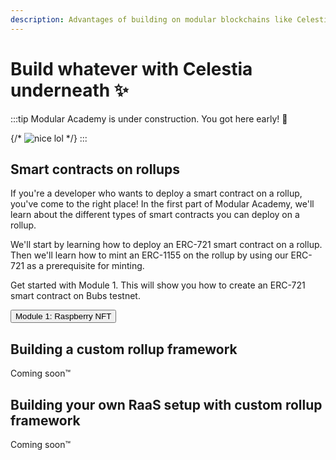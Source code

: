 ```yaml
---
description: Advantages of building on modular blockchains like Celestia.
---
```


# Build whatever with Celestia underneath ✨

:::tip
Modular Academy is under construction. You got here early! 🚧

{/* ![nice lol](https://media1.tenor.com/m/PLL_Hgq-ezsAAAAd/american-psycho-impressive.gif) */}
:::

## Smart contracts on rollups

If you're a developer who wants to deploy a smart contract on a rollup,
you've come to the right place! In the first part of Modular Academy,
we'll learn about the different types of smart contracts you can deploy
on a rollup.

We'll start by learning how to deploy an ERC-721 smart contract on a rollup. Then we'll learn how to mint
an ERC-1155 on the rollup by using our ERC-721 as a prerequisite for minting.

Get started with Module 1. This will show you how to
create an ERC-721 smart contract on Bubs testnet.

<Button href="/modules/1/introduction" variant="accent">Module 1: Raspberry NFT</Button>

## Building a custom rollup framework

Coming soon™

## Building your own RaaS setup with custom rollup framework

Coming soon™